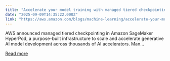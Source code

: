 ```yaml
---
title: "Accelerate your model training with managed tiered checkpointing on Amazon SageMaker HyperPod"
date: "2025-09-09T14:35:22.000Z"
link: "https://aws.amazon.com/blogs/machine-learning/accelerate-your-model-training-with-managed-tiered-checkpointing-on-amazon-sagemaker-hyperpod/"
---
```


AWS announced managed tiered checkpointing in Amazon SageMaker HyperPod, a purpose-built infrastructure to scale and accelerate generative AI model development across thousands of AI accelerators. Man...

[Read more](https://aws.amazon.com/blogs/machine-learning/accelerate-your-model-training-with-managed-tiered-checkpointing-on-amazon-sagemaker-hyperpod/)

